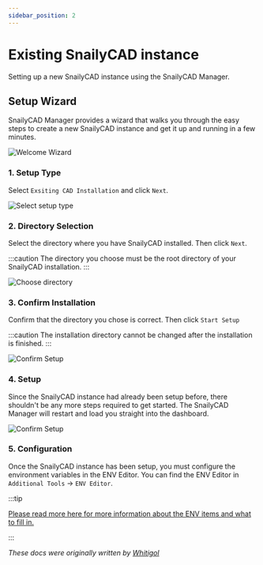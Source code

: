 ```yaml
---
sidebar_position: 2
---
```


# Existing SnailyCAD instance

Setting up a new SnailyCAD instance using the SnailyCAD Manager.

## Setup Wizard

SnailyCAD Manager provides a wizard that walks you through the easy steps to create a new SnailyCAD instance and get it up and running in a few minutes.

![Welcome Wizard](/manager-wizard/welcome-wizard.png)

### 1. Setup Type

Select `Exsiting CAD Installation` and click `Next`.

![Select setup type](/manager-wizard/select-setup-type-existing.png)

### 2. Directory Selection

Select the directory where you have SnailyCAD installed. Then click `Next`.

:::caution
The directory you choose must be the root directory of your SnailyCAD installation.
:::

![Choose directory](/manager-wizard/choose-directory-existing.png)

### 3. Confirm Installation

Confirm that the directory you chose is correct. Then click `Start Setup`

:::caution
The installation directory cannot be changed after the installation is finished.
:::

![Confirm Setup](/manager-wizard/confirm-setup-existing.png)

### 4. Setup

Since the SnailyCAD instance had already been setup before, there shouldn't be any more steps required to get started.
The SnailyCAD Manager will restart and load you straight into the dashboard.

![Confirm Setup](/manager-wizard/snailycad-manager.png)

### 5. Configuration

Once the SnailyCAD instance has been setup, you must configure the environment variables in the ENV Editor.
You can find the ENV Editor in `Additional Tools` -> `ENV Editor`.

:::tip

[Please read more here for more information about the ENV items and what to fill in.](/docs/installations/methods/manager/env-configuration)

:::

_These docs were originally written by [Whitigol](https://whitigol.me)_

